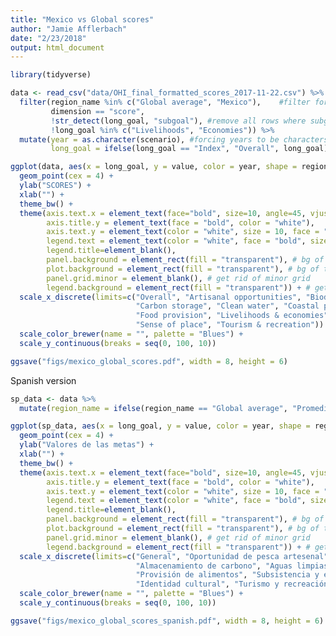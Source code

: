 ```yaml
---
title: "Mexico vs Global scores"
author: "Jamie Afflerbach"
date: "2/23/2018"
output: html_document
---
```


```r
library(tidyverse)
```

```r

data <- read_csv("data/OHI_final_formatted_scores_2017-11-22.csv") %>%
  filter(region_name %in% c("Global average", "Mexico"),    #filter for only the global and mexico scores
         dimension == "score",
         !str_detect(long_goal, "subgoal"), #remove all rows where subgoal is in the name
         !long_goal %in% c("Livelihoods", "Economies")) %>% 
  mutate(year = as.character(scenario), #forcing years to be characters so they aren't plotted as continuous values
         long_goal = ifelse(long_goal == "Index", "Overall", long_goal)) 

```

```r

ggplot(data, aes(x = long_goal, y = value, color = year, shape = region_name)) +
  geom_point(cex = 4) +
  ylab("SCORES") +
  xlab("") +
  theme_bw() +
  theme(axis.text.x = element_text(face="bold", size=10, angle=45, vjust = 1, hjust = 1, color = "white"),
        axis.title.y = element_text(face = "bold", color = "white"),
        axis.text.y = element_text(color = "white", size = 10, face = "bold"),
        legend.text = element_text(color = "white", face = "bold", size = 11),
        legend.title=element_blank(), 
        panel.background = element_rect(fill = "transparent"), # bg of the panel
        plot.background = element_rect(fill = "transparent"), # bg of the plot
        panel.grid.minor = element_blank(), # get rid of minor grid
        legend.background = element_rect(fill = "transparent")) + # get rid of legend bg
  scale_x_discrete(limits=c("Overall", "Artisanal opportunities", "Biodiversity", 
                            "Carbon storage", "Clean water", "Coastal protection", 
                            "Food provision", "Livelihoods & economies", "Natural products", 
                            "Sense of place", "Tourism & recreation")) +
  scale_color_brewer(name = "", palette = "Blues") +
  scale_y_continuous(breaks = seq(0, 100, 10))

ggsave("figs/mexico_global_scores.pdf", width = 8, height = 6)

```

Spanish version

```r

sp_data <- data %>%
  mutate(region_name = ifelse(region_name == "Global average", "Promedio global", "México"))

ggplot(sp_data, aes(x = long_goal, y = value, color = year, shape = region_name)) +
  geom_point(cex = 4) +
  ylab("Valores de las metas") +
  xlab("") +
  theme_bw() +
  theme(axis.text.x = element_text(face="bold", size=10, angle=45, vjust = 1, hjust = 1, color = "white"),
        axis.title.y = element_text(face = "bold", color = "white"),
        axis.text.y = element_text(color = "white", size = 10, face = "bold"),
        legend.text = element_text(color = "white", face = "bold", size = 11),
        legend.title=element_blank(), 
        panel.background = element_rect(fill = "transparent"), # bg of the panel
        plot.background = element_rect(fill = "transparent"), # bg of the plot
        panel.grid.minor = element_blank(), # get rid of minor grid
        legend.background = element_rect(fill = "transparent")) + # get rid of legend bg
  scale_x_discrete(limits=c("General", "Oportunidad de pesca artesenal", "Bioversidad", 
                            "Almacenamiento de carbono", "Aguas limpias", "Protección costera", 
                            "Provisión de alimentos", "Subsistencia y economías", "Productos naturales", 
                            "Identidad cultural", "Turismo y recreación")) +
  scale_color_brewer(name = "", palette = "Blues") +
  scale_y_continuous(breaks = seq(0, 100, 10))

ggsave("figs/mexico_global_scores_spanish.pdf", width = 8, height = 6)

```


